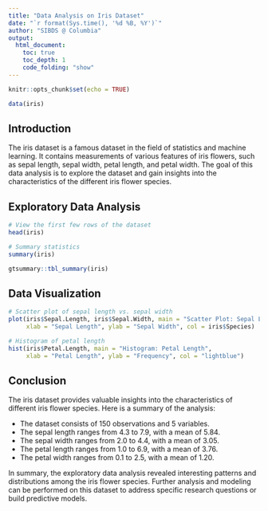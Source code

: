 ```yaml
---
title: "Data Analysis on Iris Dataset"
date: "`r format(Sys.time(), '%d %B, %Y')`"
author: "SIBDS @ Columbia"
output: 
  html_document:
    toc: true
    toc_depth: 1
    code_folding: "show"
---
```



```r
knitr::opts_chunk$set(echo = TRUE)
```

```r
data(iris)
```

## Introduction

The iris dataset is a famous dataset in the field of statistics and machine learning. It contains measurements of various features of iris flowers, such as sepal length, sepal width, petal length, and petal width. The goal of this data analysis is to explore the dataset and gain insights into the characteristics of the different iris flower species.

## Exploratory Data Analysis

```r
# View the first few rows of the dataset
head(iris)
```

```r
# Summary statistics
summary(iris)
```


```r
gtsummary::tbl_summary(iris)
```


## Data Visualization
```r
# Scatter plot of sepal length vs. sepal width
plot(iris$Sepal.Length, iris$Sepal.Width, main = "Scatter Plot: Sepal Length vs. Sepal Width",
     xlab = "Sepal Length", ylab = "Sepal Width", col = iris$Species)

# Histogram of petal length
hist(iris$Petal.Length, main = "Histogram: Petal Length",
     xlab = "Petal Length", ylab = "Frequency", col = "lightblue")
```

## Conclusion

The iris dataset provides valuable insights into the characteristics of different iris flower species. Here is a summary of the analysis:

- The dataset consists of 150 observations and 5 variables.
- The sepal length ranges from 4.3 to 7.9, with a mean of 5.84.
- The sepal width ranges from 2.0 to 4.4, with a mean of 3.05.
- The petal length ranges from 1.0 to 6.9, with a mean of 3.76.
- The petal width ranges from 0.1 to 2.5, with a mean of 1.20.

In summary, the exploratory data analysis revealed interesting patterns and distributions among the iris flower species. Further analysis and modeling can be performed on this dataset to address specific research questions or build predictive models.



